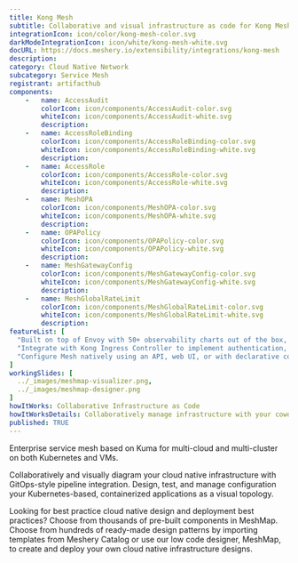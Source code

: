 ```yaml
---
title: Kong Mesh
subtitle: Collaborative and visual infrastructure as code for Kong Mesh
integrationIcon: icon/color/kong-mesh-color.svg
darkModeIntegrationIcon: icon/white/kong-mesh-white.svg
docURL: https://docs.meshery.io/extensibility/integrations/kong-mesh
description: 
category: Cloud Native Network
subcategory: Service Mesh
registrant: artifacthub
components: 
	-	name: AccessAudit
		colorIcon: icon/components/AccessAudit-color.svg
		whiteIcon: icon/components/AccessAudit-white.svg
		description: 
	-	name: AccessRoleBinding
		colorIcon: icon/components/AccessRoleBinding-color.svg
		whiteIcon: icon/components/AccessRoleBinding-white.svg
		description: 
	-	name: AccessRole
		colorIcon: icon/components/AccessRole-color.svg
		whiteIcon: icon/components/AccessRole-white.svg
		description: 
	-	name: MeshOPA
		colorIcon: icon/components/MeshOPA-color.svg
		whiteIcon: icon/components/MeshOPA-white.svg
		description: 
	-	name: OPAPolicy
		colorIcon: icon/components/OPAPolicy-color.svg
		whiteIcon: icon/components/OPAPolicy-white.svg
		description: 
	-	name: MeshGatewayConfig
		colorIcon: icon/components/MeshGatewayConfig-color.svg
		whiteIcon: icon/components/MeshGatewayConfig-white.svg
		description: 
	-	name: MeshGlobalRateLimit
		colorIcon: icon/components/MeshGlobalRateLimit-color.svg
		whiteIcon: icon/components/MeshGlobalRateLimit-white.svg
		description: 
featureList: [
  "Built on top of Envoy with 50+ observability charts out of the box, you can collect metrics, traces and logs of all L4-L7 traffic.",
  "Integrate with Kong Ingress Controller to implement authentication, transformations, and other functionalities across Kubernetes clusters with zero downtime.",
  "Configure Mesh natively using an API, web UI, or with declarative configuration to manage updates via your CI/CD pipelines."
]
workingSlides: [
  ../_images/meshmap-visualizer.png,
  ../_images/meshmap-designer.png
]
howItWorks: Collaborative Infrastructure as Code
howItWorksDetails: Collaboratively manage infrastructure with your coworkers synchronously sharing the same designs.
published: TRUE
---
```

<p>
Enterprise service mesh based on Kuma for multi-cloud and multi-cluster on both Kubernetes and VMs.
</p>
<p>
    Collaboratively and visually diagram your cloud native infrastructure with GitOps-style pipeline integration. Design, test, and manage configuration your Kubernetes-based, containerized applications as a visual topology.
</p>
<p>
    Looking for best practice cloud native design and deployment best practices? Choose from thousands of pre-built components in MeshMap. Choose from hundreds of ready-made design patterns by importing templates from Meshery Catalog or use our low code designer, MeshMap, to create and deploy your own cloud native infrastructure designs.
</p>
